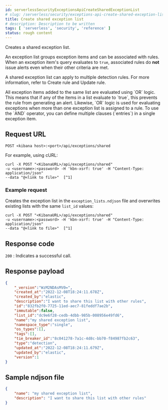 ```yaml
---
id: serverlessSecurityExceptionsApiCreateSharedExceptionList
# slug: /serverless/security/exceptions-api-create-shared-exception-list
title: Create shared exception list
# description: Description to be written
tags: [ 'serverless', 'security', 'reference' ]
status: rough content
---
```


<div id="exceptions-api-create-shared-exception-list"></div>

Creates a shared exception list.

An exception list groups <DocLink id="serverlessSecurityExceptionsApiCreateExceptionItem">exception items</DocLink>
and can be associated with rules. When an exception item's query evaluates to
`true`, associated rules do **not** issue alerts even when their other criteria are met.

A shared exception list can apply to multiple detection rules. 
For more information, refer to <DocLink id="serverlessSecurityRulesApiCreate">Create rule</DocLink> and <DocLink id="serverlessSecurityRulesApiUpdate">Update rule</DocLink>.

<DocCallOut title="Important" color="warning">
All exception items added to the same list are evaluated using
`OR` logic. This means that if any of the items in a list evaluate to `true`, this
prevents the rule from generating an alert. Likewise, `OR` logic is
used for evaluating exceptions when more than one exception list is
assigned to a rule. To use the `AND` operator, you can define multiple clauses
(`entries`) in a single exception item.
</DocCallOut>

## Request URL

`POST <kibana host>:<port>/api/exceptions/shared`

For example, using cURL:

```console
curl -X POST "<KibanaURL>/api/exceptions/shared"
-u <username>:<password> -H 'kbn-xsrf: true' -H "Content-Type: application/json"
--data "@<link to file>"  [^1]
```
[^1]: The relative link to the `.ndjson` file containing the exception list.

### Example request

Creates the exception list in the `exception_lists.ndjson` file and overwrites
existing lists with the same `list_id` values:

```console
curl -X POST "<KibanaURL>/api/exceptions/shared"
-u <username>:<password> -H 'kbn-xsrf: true' -H "Content-Type: application/json"
--data "@<link to file>"  [^1]
```
[^1]: The relative link to the `.ndjson` file containing the exception list.

## Response code

`200` 
    : Indicates a successful call.

## Response payload

```json
{
    "_version":"WzM2NDAsMV0=",
    "created_at":"2022-12-08T18:24:11.678Z",
    "created_by":"elastic",
    "description":"I want to share this list with other rules",
    "id":"832fb2f0-7725-11ed-aec7-81feddf7ae2b",
    "immutable":false,
    "list_id":"dc9e6f28-cedb-4dbb-985b-008956e49fd6",
    "name":"my shared exception list",
    "namespace_type":"single",
    "os_types":[],
    "tags":[],
    "tie_breaker_id":"8c041278-7a1c-4d8c-bb70-f84987fb2c63",
    "type":"detection",
    "updated_at":"2022-12-08T18:24:11.679Z",
    "updated_by":"elastic",
    "version":1
}
```

## Sample ndjson file

```json
{
    "name": "my shared exception list",
    "description": "I want to share this list with other rules"
}
```